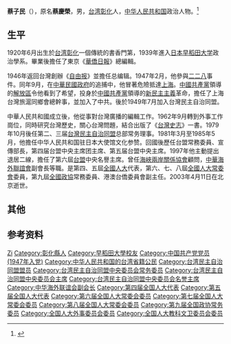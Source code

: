 '''蔡子民'''（{{bd|1920年|6月|2003年|4月11日|catIdx=Cai蔡}}），原名'''蔡慶榮'''，男，[[台湾|台湾]][[彰化縣|彰化]]人，[[中华人民共和国|中华人民共和国]]政治人物。<ref>{{Cite web|title=蔡子民|url=http://cpc.people.com.cn/BIG5/7302258.html|accessdate=2019-09-06|work=中國共產黨新聞網}}</ref>

== 生平 ==
1920年6月出生於[[台湾|台湾]][[彰化縣|彰化]]一個傳統的書香門第，1939年進入[[日本|日本]][[早稻田大学|早稻田大学]]政治學系。畢業後擔任了東京《[[華僑日報|華僑日報]]》總編輯。

1946年返回台灣創辦《[[自由报|自由报]]》並擔任总编辑。1947年2月，他參與[[二二八|二二八]]事件。同年9月，在[[中華民國政府|中華民國政府]]的追捕中，他冒著危險抵達[[上海|上海]]。[[中國共產黨|中國共產黨]]領導的[[解放區|解放區]]令他看到了希望，投身於[[中國共產黨|中國共產黨]]領導的[[新民主主義|新民主主義]]革命，擔任了上海台灣旅滬同鄉會總幹事，並加入了中共。後於1949年7月加入台灣民主自治同盟。

中華人民共和國成立後，他從事對台灣廣播的編輯工作。1962年9月轉到外事工作崗位，同時研究台灣歷史，關心台灣問題，結合出版了《[[台灣史志|台灣史志]]》一書。1979年10月後任第二、三届[[台灣民主自治同盟|台灣民主自治同盟]]总部常务理事。1981年3月至1985年5月，他擔任中华人民共和国驻日本大使馆文化参赞。回國後歷任台盟常務委員、宣傳部長，第四届台盟中央主席团主席、第五届台盟中央主席。1997年他主動提出退居二線，擔任了第六屆[[台盟|台盟]]中央名譽主席。曾任[[海峽兩岸關係協會|海峽兩岸關係協會]]顧問，[[中華海外聯誼會|中華海外聯誼會]]副會長等職。是第四、五屆[[全國人大|全國人大]]代表，第六、七、八屆[[全國人大常委會|全國人大常委會]]委員，第九屆[[全國政協|全國政協]]常務委員、港澳台僑委員會副主任。2003年4月11日在北京逝世。

== 其他 ==
{{fact|根據鍾逸人所著狂風暴雨一小舟一書指出，1947年4月23日廿七部隊隊長鍾逸人遭蔡慶榮（投共後改名蔡子民）、許子哲出賣，被憲警逮捕，險遭殺害。}}

== 参考资料 ==
{{reflist}}

{{start box}}
{{s-before|[[林盛中|林盛中]]}}
{{s-title|[[台灣民主自治同盟|台灣民主自治同盟]]主席|1988年—1997年}}
{{s-after|[[張克輝|張克輝]]}}
{{end box}}

{{Navboxes 
| title  = 蔡子民在[[台湾民主自治同盟|台湾民主自治同盟]]的职务
| list1  =
{{台湾民主自治同盟第二届总部理事会}}
{{台湾民主自治同盟第三届总部理事会}}
{{台湾民主自治同盟第四届中央委员会}}
{{台湾民主自治同盟第五届中央委员会}}
{{台湾民主自治同盟第六届中央委员会}}
{{台湾民主自治同盟第七届中央委员会}}
}}
{{Navboxes 
| title  = 蔡子民在[[中华海外联谊会|中华海外联谊会]]的职务
| list1  =
{{中华海外联谊会第一届理事会}}
}}

{{海峡两岸关系协会第一届理事会}}


{{authority control}}
{{DEFAULTSORT:Cai蔡}}
[[Category:蔡姓|Zi]]
[[Category:彰化縣人|Category:彰化縣人]]
[[Category:早稻田大學校友|Category:早稻田大學校友]]
[[Category:中国共产党党员_(1947年入党)|Category:中国共产党党员 (1947年入党)]]
[[Category:中华人民共和国的台湾省籍公民|Category:中华人民共和国的台湾省籍公民]]
[[Category:台湾民主自治同盟盟员|Category:台湾民主自治同盟盟员]]
[[Category:台湾民主自治同盟中央委员会常务委员|Category:台湾民主自治同盟中央委员会常务委员]]
[[Category:台湾民主自治同盟中央委员会主席|Category:台湾民主自治同盟中央委员会主席]]
[[Category:台湾民主自治同盟中央委员会名誉主席|Category:台湾民主自治同盟中央委员会名誉主席]]
[[Category:中华海外联谊会副会长|Category:中华海外联谊会副会长]]
[[Category:第四届全国人大代表|Category:第四届全国人大代表]]
[[Category:第五届全国人大代表|Category:第五届全国人大代表]]
[[Category:第六届全国人大常委会委员|Category:第六届全国人大常委会委员]]
[[Category:第七届全国人大常委会委员|Category:第七届全国人大常委会委员]]
[[Category:第八届全国人大常委会委员|Category:第八届全国人大常委会委员]]
[[Category:第九届全国政协常务委员|Category:第九届全国政协常务委员]]
[[Category:全国人大外事委员会委员|Category:全国人大外事委员会委员]]
[[Category:全国人大教科文卫委员会委员|Category:全国人大教科文卫委员会委员]]